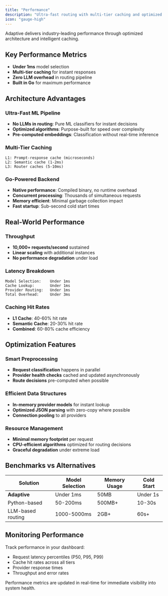 ```yaml
---
title: "Performance"
description: "Ultra-fast routing with multi-tier caching and optimized Go architecture"
icon: "gauge-high"
---
```


Adaptive delivers industry-leading performance through optimized architecture and intelligent caching.

## Key Performance Metrics

- **Under 1ms** model selection
- **Multi-tier caching** for instant responses
- **Zero LLM overhead** in routing pipeline
- **Built in Go** for maximum performance

## Architecture Advantages

### Ultra-Fast ML Pipeline

- **No LLMs in routing**: Pure ML classifiers for instant decisions
- **Optimized algorithms**: Purpose-built for speed over complexity
- **Pre-computed embeddings**: Classification without real-time inference

### Multi-Tier Caching

```
L1: Prompt-response cache (microseconds)
L2: Semantic cache (1-2ms)  
L3: Router caches (5-10ms)
```

### Go-Powered Backend

- **Native performance**: Compiled binary, no runtime overhead
- **Concurrent processing**: Thousands of simultaneous requests
- **Memory efficient**: Minimal garbage collection impact
- **Fast startup**: Sub-second cold start times

## Real-World Performance

### Throughput
- **10,000+ requests/second** sustained
- **Linear scaling** with additional instances
- **No performance degradation** under load

### Latency Breakdown
```
Model Selection:    Under 1ms
Cache Lookup:       Under 1ms
Provider Routing:   Under 1ms
Total Overhead:     Under 3ms
```

### Caching Hit Rates
- **L1 Cache**: 40-60% hit rate
- **Semantic Cache**: 20-30% hit rate
- **Combined**: 60-80% cache efficiency

## Optimization Features

### Smart Preprocessing
- **Request classification** happens in parallel
- **Provider health checks** cached and updated asynchronously
- **Route decisions** pre-computed when possible

### Efficient Data Structures
- **In-memory provider models** for instant lookup
- **Optimized JSON parsing** with zero-copy where possible
- **Connection pooling** to all providers

### Resource Management
- **Minimal memory footprint** per request
- **CPU-efficient algorithms** optimized for routing decisions
- **Graceful degradation** under extreme load

## Benchmarks vs Alternatives

| Solution | Model Selection | Memory Usage | Cold Start |
|----------|----------------|--------------|------------|
| **Adaptive** | Under 1ms | 50MB | Under 1s |
| Python-based | 50-200ms | 500MB+ | 10-30s |
| LLM-based routing | 1000-5000ms | 2GB+ | 60s+ |

## Monitoring Performance

Track performance in your dashboard:
- Request latency percentiles (P50, P95, P99)
- Cache hit rates across all tiers  
- Provider response times
- Throughput and error rates

Performance metrics are updated in real-time for immediate visibility into system health.